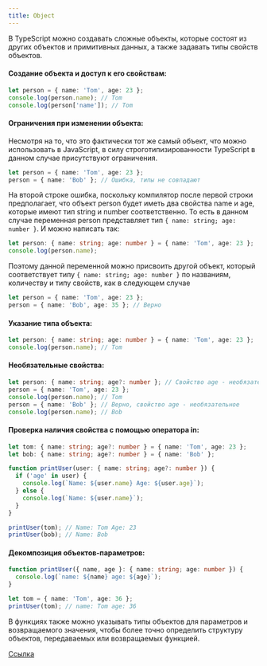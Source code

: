 ```yaml
---
title: Object
---
```


В TypeScript можно создавать сложные объекты, которые состоят из других объектов и примитивных данных, а также задавать типы свойств объектов.

#### Создание объекта и доступ к его свойствам:

```typescript
let person = { name: 'Tom', age: 23 };
console.log(person.name); // Tom
console.log(person['name']); // Tom
```

#### Ограничения при изменении объекта:

Несмотря на то, что это фактически тот же самый объект, что можно использовать в JavaScript, в силу строготипизированности TypeScript в данном случае присутствуют ограничения.

```typescript
let person = { name: 'Tom', age: 23 };
person = { name: 'Bob' }; // Ошибка, типы не совпадают
```

На второй строке ошибка, поскольку компилятор после первой строки предполагает, что объект person будет иметь два свойства name и age, которые имеют тип string и number соответственно. То есть в данном случае переменная person представляет тип `{ name: string; age: number }`. И можно написать так:

```typescript
let person: { name: string; age: number } = { name: 'Tom', age: 23 };
console.log(person.name);
```

Поэтому данной переменной можно присвоить другой объект, который соответствует типу `{ name: string; age: number }` по названиям, количеству и типу свойств, как в следующем случае

```typescript
let person = { name: 'Tom', age: 23 };
person = { name: 'Bob', age: 35 }; // Верно
```

#### Указание типа объекта:

```typescript
let person: { name: string; age: number } = { name: 'Tom', age: 23 };
console.log(person.name); // Tom
```

#### Необязательные свойства:

```typescript
let person: { name: string; age?: number }; // Свойство age - необязательное
person = { name: 'Tom', age: 23 };
console.log(person.name); // Tom
person = { name: 'Bob' }; // Верно, свойство age - необязательное
console.log(person.name); // Bob
```

#### Проверка наличия свойства с помощью оператора in:

```typescript
let tom: { name: string; age?: number } = { name: 'Tom', age: 23 };
let bob: { name: string; age?: number } = { name: 'Bob' };

function printUser(user: { name: string; age?: number }) {
  if ('age' in user) {
    console.log(`Name: ${user.name} Age: ${user.age}`);
  } else {
    console.log(`Name: ${user.name}`);
  }
}

printUser(tom); // Name: Tom Age: 23
printUser(bob); // Name: Bob
```

#### Декомпозиция объектов-параметров:

```typescript
function printUser({ name, age }: { name: string; age: number }) {
  console.log(`name: ${name} age: ${age}`);
}

let tom = { name: 'Tom', age: 36 };
printUser(tom); // name: Tom age: 36
```

В функциях также можно указывать типы объектов для параметров и возвращаемого значения, чтобы более точно определить структуру объектов, передаваемых или возвращаемых функцией.

[Ссылка](https://metanit.com/web/typescript/2.3.php)

